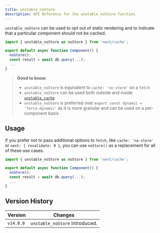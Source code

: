 ```yaml
---
title: unstable_noStore
description: API Reference for the unstable_noStore function.
---
```


`unstable_noStore` can be used to opt out of static rendering and to indicate that a particular component should not be cached.

```jsx
import { unstable_noStore as noStore } from 'next/cache';

export default async function Component() {
  noStore();
  const result = await db.query(...);
  ...
}
```

> **Good to know**:
>
> - `unstable_noStore` is equivalent to `cache: 'no-store'` on a `fetch`
> - `unstable_noStore` can be used both outside and inside [`unstable_cache`](/docs/app/api-reference/functions/unstable_cache)
> - `unstable_noStore` is preferred over `export const dynamic = 'force-dynamic'` as it is more granular and can be used on a per-component basis

## Usage

If you prefer not to pass additional options to `fetch`, like `cache: 'no-store'` or `next: { revalidate: 0 }`, you can use `noStore()` as a replacement for all of these use cases.

```jsx
import { unstable_noStore as noStore } from 'next/cache';

export default async function Component() {
  noStore();
  const result = await db.query(...);
  ...
}
```

## Version History

| Version   | Changes                        |
| --------- | ------------------------------ |
| `v14.0.0` | `unstable_noStore` introduced. |
